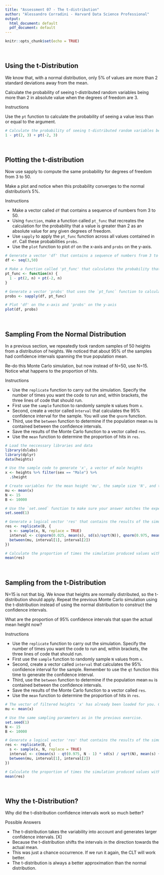 ```yaml
---
title: "Assessment 07 - The t-distribution"
author: "Alessandro Corradini - Harvard Data Science Professional"
output:
  html_document: default
  pdf_document: default
---
```


```r
knitr::opts_chunk$set(echo = TRUE)
```

<br/>

## **Using the t-Distribution**
We know that, with a normal distribution, only 5% of values are more than 2 standard deviations away from the mean.

Calculate the probability of seeing t-distributed random variables being more than 2 in absolute value when the degrees of freedom are 3.

Instructions

Use the ```pt``` function to calculate the probability of seeing a value less than or equal to the argument.

```r
# Calculate the probability of seeing t-distributed random variables being more than 2 in absolute value when 'df = 3'.
1 - pt(2, 3) + pt(-2, 3)
```

<br/>

## **Plotting the t-distribution**
Now use sapply to compute the same probability for degrees of freedom from 3 to 50.

Make a plot and notice when this probability converges to the normal distribution's 5%.

Instructions

- Make a vector called ```df``` that contains a sequence of numbers from 3 to 50.
- Using ```function```, make a function called ```pt_func``` that recreates the calculation for the probability that a value is greater than 2 as an absolute value for any given degrees of freedom.
- Use ```sapply``` to apply the ```pt_func``` function across all values contained in ```df```. Call these probabilities ```probs```.
- Use the ```plot``` function to plot ```df``` on the x-axis and ```probs``` on the y-axis.


```r
# Generate a vector 'df' that contains a sequence of numbers from 3 to 50
df <- seq(3,50)

# Make a function called 'pt_func' that calculates the probability that a value is more than |2| for any degrees of freedom 
pt_func <- function(n) {
  1 - pt(2, n) + pt(-2, n)
}

# Generate a vector 'probs' that uses the `pt_func` function to calculate the probabilities
probs <- sapply(df, pt_func)

# Plot 'df' on the x-axis and 'probs' on the y-axis
plot(df, probs)
```

<br/>

## **Sampling From the Normal Distribution**
In a previous section, we repeatedly took random samples of 50 heights from a distribution of heights. We noticed that about 95% of the samples had confidence intervals spanning the true population mean.

Re-do this Monte Carlo simulation, but now instead of N=50, use N=15. Notice what happens to the proportion of hits.

Instructions

- Use the ```replicate``` function to carry out the simulation. Specify the number of times you want the code to run and, within brackets, the three lines of code that should run.
- First use the ```sample``` function to randomly sample ```N``` values from ```x```.
- Second, create a vector called i```nterval``` that calculates the 95% confidence interval for the sample. You will use the ```qnorm``` function.
- Third, use the ```between``` function to determine if the population mean ```mu``` is contained between the confidence intervals.
- Save the results of the Monte Carlo function to a vector called ```res```.
- Use the ```mean``` function to determine the proportion of hits in ```res```.

```r
# Load the neccessary libraries and data
library(dslabs)
library(dplyr)
data(heights)

# Use the sample code to generate 'x', a vector of male heights
x <- heights %>% filter(sex == "Male") %>%
  .$height

# Create variables for the mean height 'mu', the sample size 'N', and the number of times the simulation should run 'B'
mu <- mean(x)
N <- 15
B <- 10000

# Use the `set.seed` function to make sure your answer matches the expected result after random sampling
set.seed(1)

# Generate a logical vector 'res' that contains the results of the simulations
res <- replicate(B, {
  s <- sample(x, N, replace = TRUE)
  interval <- c(qnorm(0.025, mean(s), sd(s)/sqrt(N)), qnorm(0.975, mean(s), sd(s)/sqrt(N)))
  between(mu, interval[1], interval[2])
})

# Calculate the proportion of times the simulation produced values within the 95% confidence interval. Print this value to the console.
mean(res)
```

<br/>

## **Sampling from the t-Distribution**
N=15 is not that big. We know that heights are normally distributed, so the t-distribution should apply. Repeat the previous Monte Carlo simulation using the t-distribution instead of using the normal distribution to construct the confidence intervals.

What are the proportion of 95% confidence intervals that span the actual mean height now?

Instructions

- Use the ```replicate``` function to carry out the simulation. Specify the number of times you want the code to run and, within brackets, the three lines of code that should run.
- First use the ```sample``` function to randomly sample ```N``` values from ```x```.
- Second, create a vector called ```interval``` that calculates the 95% confidence interval for the sample. Remember to use the ```qt``` function this time to generate the confidence interval.
- Third, use the ```between``` function to determine if the population mean ```mu``` is contained between the confidence intervals.
- Save the results of the Monte Carlo function to a vector called ```res```.
- Use the ```mean``` function to determine the proportion of hits in ```res```.

```r
# The vector of filtered heights 'x' has already been loaded for you. Calculate the mean.
mu <- mean(x)

# Use the same sampling parameters as in the previous exercise.
set.seed(1)
N <- 15
B <- 10000

# Generate a logical vector 'res' that contains the results of the simulations using the t-distribution
res <- replicate(B, {
  s <- sample(x, N, replace = TRUE)
  interval <- c(mean(s) - qt(0.975, N - 1) * sd(s) / sqrt(N), mean(s) + qt(0.975, N - 1) * sd(s) / sqrt(N))
  between(mu, interval[1], interval[2])
})

# Calculate the proportion of times the simulation produced values within the 95% confidence interval. Print this value to the console.
mean(res)
```

<br/>

## **Why the t-Distribution?**
Why did the t-distribution confidence intervals work so much better?

Possible Answers

- The t-distribution takes the variability into account and generates larger confidence intervals. [X]
- Because the t-distribution shifts the intervals in the direction towards the actual mean.
- This was just a chance occurrence. If we run it again, the CLT will work better.
- The t-distribution is always a better approximation than the normal distribution.
